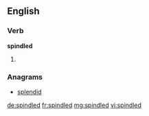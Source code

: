 ==English==

===Verb===
'''spindled'''

# {{en-past of|spindle}}

===Anagrams===
* [[splendid#English|splendid]]

[[de:spindled]]
[[fr:spindled]]
[[mg:spindled]]
[[vi:spindled]]